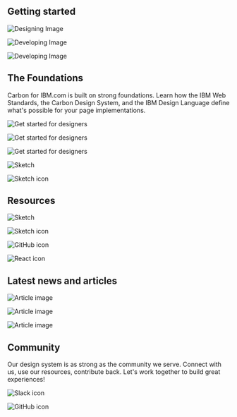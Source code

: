 

## Getting started

<Row className="resource-card-group feature-card-group">
<Column colMd={4} colLg={4} noGutterSm>
    <ImageCard
      title="Designing"
      aspectRatio="1:1"
      href="/designing"
      actionIcon="arrowRight"
      titleColor="light"
      subTitleColor="light"
      >

![Designing Image](../images/homepage/resource_card_getstarted_designing.png)

  </ImageCard>
</Column>

<Column colMd={4} colLg={4} noGutterSm>
    <ImageCard
      title="Developing"
      aspectRatio="1:1"
      href="/developing"
      actionIcon="arrowRight"
      titleColor="light"
      subTitleColor="light"
      >

![Developing Image](../images/homepage/resource_card_getstarted_developing.png)

  </ImageCard>
</Column>

<Column colMd={4} colLg={4} noGutterSm>
    <ImageCard
      title="Contributing"
      aspectRatio="1:1"
      href="/contributing/overview"
      actionIcon="arrowRight"
      titleColor="dark"
      subTitleColor="dark"
      iconColor="dark"
      >

![Developing Image](../images/homepage/resource_card_getstarted_contributing.png)

  </ImageCard>
</Column>
</Row>

## The Foundations

Carbon for IBM.com is built on strong foundations. Learn how the IBM Web Standards,
the Carbon Design System, and the IBM Design Language define what's
possible for your page implementations.

<FeatureCard
    href="https://www.ibm.com/standards/web/"
    title="IBM Web Standards"
    actionIcon="arrowRight"
    className="homepage-feature"
    >

<ArtDirection>

![Get started for designers](../images/homepage/feature_card_web_standards.png)

![Get started for designers](../images/homepage/feature_card_web_standards.png)

![Get started for designers](../images/homepage/feature_card_web_standards.png)

</ArtDirection>

</FeatureCard>

<Row className="resource-card-group">
  <Column colMd={4} colLg={4} noGutterSm>
    <ResourceCard
      title="Carbon Design System"
      actionIcon="launch"
      target="_blank"
      href="https://carbondesignsystem.com/"
      >

![Sketch](../images/icon/carbon-color-inverse-icon.svg)

</ResourceCard>
  </Column>
<Column colLg={4} colMd={4} noGutterSm>
  <ResourceCard
    title="IBM Design Language"
    actionIcon="launch"
    target="_blank"
    href="https://ibm.com/design/language"
    >

![Sketch icon](../images/icon/bee-inverse-icon.svg)

</ResourceCard>
  </Column>
</Row>

## Resources

<Row className="resource-card-group">
  <Column colMd={4} colLg={4} noGutterSm>
    <ResourceCard
      title="Sketch kits"
      actionIcon="arrowRight"
      href="/designing/sketch-kit"
      >

![Sketch](../images/icon/sketch-symbol.svg)

</ResourceCard>
  </Column>
<Column colLg={4} colMd={4} noGutterSm>
  <ResourceCard
    title="Figma kit"
    actionIcon="arrowRight"
    href="/designing/figma-kit"
    >

![Sketch icon](../images/icon/figma.svg)

</ResourceCard>
  </Column>
  <Column colMd={4} colLg={4} noGutterSm>
   <ResourceCard
       title="Web components Storybook"
       target="_blank"
       href="https://www.ibm.com/standards/carbon/web-components/"
       >

![GitHub icon](../images/icon/storybook.svg)

</ResourceCard>
  </Column>
<Column colLg={4} colMd={4} noGutterSm>
  <ResourceCard
    title="React components Storybook"
    target="_blank"
    href="https://www.ibm.com/standards/carbon/react/"
    >

![React icon](../images/icon/storybook.svg)

  </ResourceCard>
</Column>
</Row>

## Latest news and articles

<Row>
<Column colMd={4} colLg={4} noGutterMdLeft>
    <ArticleCard
      title="Carbon Web Components V2: Full Release"
      author="Ariella Gilmore"
      date="Aug 17, 2023"
      href="https://medium.com/carbondesign/carbon-web-components-v2-full-release-40fc25c73bef"
      actionIcon="arrowRight">

![Article image](../images/homepage/articles-cwc-v2-release.png)

  </ArticleCard>
  </Column>

<Column colMd={4} colLg={4} noGutterMdLeft>
    <ArticleCard
      title="Release Candidate: Carbon Web Components v2"
      author="Ariella Gilmore"
      date="Jun 27, 2023"
      href="https://medium.com/carbondesign/carbon-web-components-v2-release-candidate-2f3acb940406"
      actionIcon="arrowRight">

![Article image](../images/homepage/articles-cwc-rc.png)

  </ArticleCard>
  </Column>

<Column colMd={4} colLg={4} noGutterMdLeft>
    <ArticleCard
      title="Introducing: Carbon Web Components v2"
      author="Ariella Gilmore"
      date="Mar 30, 2023"
      href="https://medium.com/carbondesign/introducing-carbon-web-components-v2-bfc5fc8d58d9"
      actionIcon="arrowRight">

![Article image](../images/homepage/article-introducing-cwc.png)

  </ArticleCard>
  </Column>
</Row>

## Community

Our design system is as strong as the community we serve. Connect with us, use our resources,
contribute back. Let's work together to build great experiences!

<Row className="resource-card-group">
  <Column colMd={4} colLg={4} noGutterSm>
    <ResourceCard
      title="Slack"
      actionIcon="arrowRight"
      href="https://app.slack.com/client/T1GPWGMPT/C2PLX8GQ6"
      >

![Slack icon](../images/icon/slack-mark.svg)

</ResourceCard>
  </Column>
<Column colLg={4} colMd={4} noGutterSm>
  <ResourceCard
    title="GitHub"
    actionIcon="arrowRight"
    href="https://github.com/carbon-design-system/carbon-for-ibm-dotcom"
    >

![GitHub icon](../images/icon/github-inverse-icon.svg)

</ResourceCard>
  </Column>
</Row>
